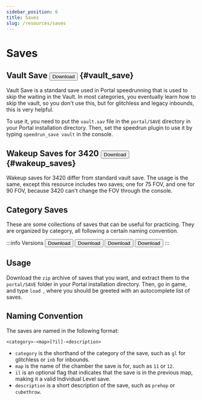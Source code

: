 ```yaml
---
sidebar_position: 6
title: Saves
slug: /resources/saves
---
```


# Saves

## Vault Save <a href="https://www.speedrun.com/resourceasset/2e631"><button className="button button--primary">Download</button></a> {#vault_save}
Vault Save is a standard save used in Portal speedrunning that is used to skip the waiting in the Vault. In most categories,
you eventually learn how to skip the vault, so you don't use this, but for glitchless and legacy inbounds, this is very
helpful.

To use it, you need to put the `vault.sav` file in the `portal/SAVE` directory in your Portal installation directory.
Then, set the speedrun plugin to use it by typing `speedrun_save vault` in the console.

## Wakeup Saves for 3420 <a href="https://www.speedrun.com/resourceasset/s5tev"><button className="button button--primary">Download</button></a> {#wakeup_saves}
Wakeup saves for 3420 differ from standard vault save. The usage is the same, except this resource includes two saves; one
for 75 FOV, and one for 90 FOV, because 3420 can't change the FOV through the console.

## Category Saves

These are some collections of saves that can be useful for practicing. They are organized by category, all following
a certain naming convention.


:::info Versions
<Tabs defaultValue="oob">
    <TabItem value="oob" label="Out Of Bounds">
        <a href="https://google.com"><button className="button button--secondary">Download</button></a>
    </TabItem>
    <TabItem value="inbounds" label="Inbounds">
        <a href="https://google.com"><button className="button button--secondary">Download</button></a>
    </TabItem>
    <TabItem value="inbounds-no-sla" label="Inbounds No SLA (Combined)">
        <a href="https://google.com"><button className="button button--secondary">Download</button></a>
    </TabItem>
    <TabItem value="glitchless" label="Glitchless">
        <a href="https://google.com"><button className="button button--secondary">Download</button></a>
    </TabItem>
</Tabs>
:::

## Usage

Download the `zip` archive of saves that you want, and extract them to the `portal/SAVE` folder in your Portal
installation directory. Then, go in game, and type `load `, where you should be greeted with an autocomplete list of saves.

## Naming Convention

The saves are named in the following format:

`<category>-<map>[?il]-<description>`
- `category` is the shorthand of the category of the save, such as `gl` for glitchless or `inb` for inbounds.
- `map` is the name of the chamber the save is for, such as `11` or `12`.
- `il` is an optional flag that indicates that the save is in the previous map, making it a valid Individual Level save.
- `description` is a short description of the save, such as `prehop` or `cubethrow`.